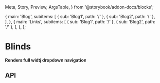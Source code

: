   Meta,
  Story,
  Preview,
  ArgsTable,
} from '@storybook/addon-docs/blocks';

  {
    main: 'Blog',
    subitems: [
      { sub: 'Blog1', path: '/' },
      { sub: 'Blog2', path: '/' },
    ],
  },
  {
    main: 'Links',
    subitems: [
      { sub: 'Blog1', path: '/' },
      { sub: 'Blog2', path: '/' },
    ],
  },
];

<Meta title="Navigation/Blinds" component={Blinds} />

# Blinds

**Renders full widtj dropdown navigation**

<Preview>
  <Story name="Blinds">
    <Blinds items={items} />
  </Story>
</Preview>

## API

<ArgsTable of={Blinds} />
